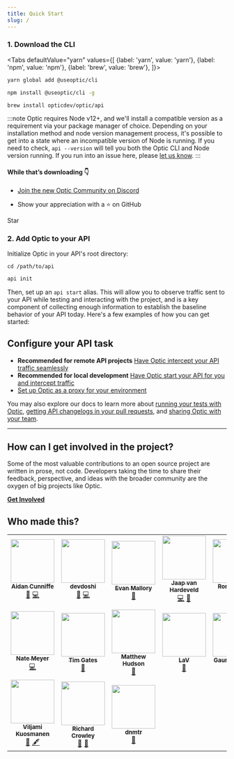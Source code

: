 ```yaml
---
title: Quick Start
slug: /
---
```



### 1. Download the CLI
<Tabs
  defaultValue="yarn"
  values={[
    {label: 'yarn', value: 'yarn'},
    {label: 'npm', value: 'npm'},
    {label: 'brew', value: 'brew'},
  ]}>
  <TabItem value="yarn">

```bash
yarn global add @useoptic/cli
```

  </TabItem>
  <TabItem value="npm">

```bash
npm install @useoptic/cli -g
```

  </TabItem>
  <TabItem value="brew">

```bash
brew install opticdev/optic/api
```

  </TabItem>
</Tabs>

:::note
Optic requires Node v12+, and we'll install a compatible version as a requirement via your package manager of choice. Depending on your installation method and node version management process, it's possible to get into a state where an incompatible version of Node is running. If you need to check, `api --version` will tell you both the Optic CLI and Node version running. If you run into an issue here, please [let us know](https://github.com/opticdev/optic/issues/new?title=Node%20Version%20Incompatibility%20Issue:).
:::

#### While that’s downloading 👇

- [Join the new Optic Community on Discord](https://discord.gg/t9hADkuYjP)

- Show your appreciation with a ⭐ on GitHub
<div style={{paddingTop: 0}}>
  <GitHubButton
    href="https://github.com/opticdev/optic"
    data-icon="octicon-star"
    data-size="large"
    data-show-count="true"
    aria-label="Star opticdev/optic on GitHub"
  >
    Star
  </GitHubButton>
</div>


### 2. Add Optic to your API
Initialize Optic in your API's root directory:

`cd /path/to/api`

```bash
api init
```

Then, set up an `api start` alias. This will allow you to observe traffic sent to your API while testing and interacting with the project, and is a key component of collecting enough information to establish the baseline behavior of your API today. Here's a few examples of how you can get started:

## Configure your API task

- **Recommended for remote API projects** [Have Optic intercept your API traffic seamlessly](/docs/get-started/config/intercept)
- **Recommended for local development** [Have Optic start your API for you and intercept traffic](/docs/get-started/config/basic-task)
- [Set up Optic as a proxy for your environment](/docs/get-started/config/proxy)

You may also explore our docs to learn more about [running your tests with Optic](/docs/get-started/testing), [getting API changelogs in your pull requests](/docs/apiops/pull-requests), and [sharing Optic with your team](docs/using/share-with-team).

---

## How can I get involved in the project?
Some of the most valuable contributions to an open source project are written in prose, not code. Developers taking the time to share their feedback, perspective, and ideas with the broader community are the oxygen of big projects like Optic.

**[Get Involved](/docs/optic/get-involved)**

## Who made this?

<!-- ALL-CONTRIBUTORS-LIST:START - Do not remove or modify this section -->
<!-- prettier-ignore-start -->
<!-- markdownlint-disable -->
<table>
  <tr>
    <td align="center"><a href="http://aidancunniffe.com"><img src="https://avatars1.githubusercontent.com/u/5900338?v=4?s=100" width="100px;" alt=""/><br /><sub><b>Aidan Cunniffe</b></sub></a><br /><a href="https://github.com/opticdev/Optic/commits?author=acunniffe" title="Documentation">📖</a> <a href="https://github.com/opticdev/Optic/commits?author=acunniffe" title="Code">💻</a></td>
    <td align="center"><a href="https://devdoshi.com"><img src="https://avatars1.githubusercontent.com/u/1463179?v=4?s=100" width="100px;" alt=""/><br /><sub><b>devdoshi</b></sub></a><br /><a href="https://github.com/opticdev/Optic/commits?author=devdoshi" title="Documentation">📖</a> <a href="https://github.com/opticdev/Optic/commits?author=devdoshi" title="Code">💻</a></td>
    <td align="center"><a href="https://www.take2.co/consulting-development"><img src="https://avatars2.githubusercontent.com/u/4691748?v=4?s=100" width="100px;" alt=""/><br /><sub><b>Evan Mallory</b></sub></a><br /><a href="https://github.com/opticdev/Optic/commits?author=esopian" title="Documentation">📖</a></td>
    <td align="center"><a href="http://www.jaaprood.nl/"><img src="https://avatars1.githubusercontent.com/u/857549?v=4?s=100" width="100px;" alt=""/><br /><sub><b>Jaap van Hardeveld</b></sub></a><br /><a href="https://github.com/opticdev/Optic/commits?author=JaapRood" title="Code">💻</a> <a href="https://github.com/opticdev/Optic/commits?author=JaapRood" title="Documentation">📖</a></td>
    <td align="center"><a href="https://twitter.com/trulyronak"><img src="https://avatars1.githubusercontent.com/u/9388431?v=4?s=100" width="100px;" alt=""/><br /><sub><b>Ronak Shah</b></sub></a><br /><a href="https://github.com/opticdev/Optic/commits?author=trulyronak" title="Code">💻</a> <a href="https://github.com/opticdev/Optic/commits?author=trulyronak" title="Documentation">📖</a></td>
    <td align="center"><a href="https://github.com/taraedits"><img src="https://avatars1.githubusercontent.com/u/52361229?v=4?s=100" width="100px;" alt=""/><br /><sub><b>taraedits</b></sub></a><br /><a href="https://github.com/opticdev/Optic/commits?author=taraedits" title="Documentation">📖</a></td>
    <td align="center"><a href="https://github.com/LouManglass"><img src="https://avatars2.githubusercontent.com/u/241059?v=4?s=100" width="100px;" alt=""/><br /><sub><b>Lou Manglass</b></sub></a><br /><a href="https://github.com/opticdev/Optic/commits?author=LouManglass" title="Code">💻</a> <a href="https://github.com/opticdev/Optic/commits?author=LouManglass" title="Documentation">📖</a></td>
  </tr>
  <tr>
    <td align="center"><a href="https://github.com/notnmeyer"><img src="https://avatars3.githubusercontent.com/u/672246?v=4?s=100" width="100px;" alt=""/><br /><sub><b>Nate Meyer</b></sub></a><br /><a href="https://github.com/opticdev/Optic/commits?author=notnmeyer" title="Code">💻</a></td>
    <td align="center"><a href="https://github.com/timgates42"><img src="https://avatars1.githubusercontent.com/u/47873678?v=4?s=100" width="100px;" alt=""/><br /><sub><b>Tim Gates</b></sub></a><br /><a href="https://github.com/opticdev/Optic/commits?author=timgates42" title="Documentation">📖</a></td>
    <td align="center"><a href="https://github.com/matthewhudson"><img src="https://avatars2.githubusercontent.com/u/320194?v=4?s=100" width="100px;" alt=""/><br /><sub><b>Matthew Hudson</b></sub></a><br /><a href="https://github.com/opticdev/Optic/commits?author=matthewhudson" title="Documentation">📖</a></td>
    <td align="center"><a href="https://github.com/lvenier"><img src="https://avatars1.githubusercontent.com/u/17571692?v=4?s=100" width="100px;" alt=""/><br /><sub><b>LaV</b></sub></a><br /><a href="https://github.com/opticdev/Optic/commits?author=lvenier" title="Documentation">📖</a></td>
    <td align="center"><a href="https://github.com/gaurav-nelson"><img src="https://avatars2.githubusercontent.com/u/23069445?v=4?s=100" width="100px;" alt=""/><br /><sub><b>Gaurav Nelson</b></sub></a><br /><a href="https://github.com/opticdev/Optic/commits?author=gaurav-nelson" title="Documentation">📖</a></td>
    <td align="center"><a href="http://ross-nordstrom.github.io/"><img src="https://avatars0.githubusercontent.com/u/3299155?v=4?s=100" width="100px;" alt=""/><br /><sub><b>Ross Nordstrom</b></sub></a><br /><a href="#design-ross-nordstrom" title="Design">🎨</a> <a href="https://github.com/opticdev/Optic/commits?author=ross-nordstrom" title="Code">💻</a> <a href="https://github.com/opticdev/Optic/issues?q=author%3Aross-nordstrom" title="Bug reports">🐛</a></td>
    <td align="center"><a href="http://kinlane.com/"><img src="https://avatars2.githubusercontent.com/u/56100?v=4?s=100" width="100px;" alt=""/><br /><sub><b>Kin Lane</b></sub></a><br /><a href="#ideas-kinlane" title="Ideas, Planning, & Feedback">🤔</a> <a href="#content-kinlane" title="Content">🖋</a></td>
  </tr>
  <tr>
    <td align="center"><a href="https://viljami.io/"><img src="https://avatars3.githubusercontent.com/u/6105650?v=4?s=100" width="100px;" alt=""/><br /><sub><b>Viljami Kuosmanen</b></sub></a><br /><a href="#ideas-anttiviljami" title="Ideas, Planning, & Feedback">🤔</a> <a href="#content-anttiviljami" title="Content">🖋</a></td>
    <td align="center"><a href="http://rcrowley.org/"><img src="https://avatars0.githubusercontent.com/u/11151?v=4?s=100" width="100px;" alt=""/><br /><sub><b>Richard Crowley</b></sub></a><br /><a href="#research-rcrowley" title="Research">🔬</a> <a href="#ideas-rcrowley" title="Ideas, Planning, & Feedback">🤔</a></td>
    <td align="center"><a href="https://github.com/danMateer"><img src="https://avatars2.githubusercontent.com/u/34169713?v=4?s=100" width="100px;" alt=""/><br /><sub><b>dnmtr</b></sub></a><br /><a href="https://github.com/opticdev/Optic/pulls?q=is%3Apr+reviewed-by%3AdanMateer" title="Reviewed Pull Requests">👀</a></td>
  </tr>
</table>

<!-- markdownlint-restore -->
<!-- prettier-ignore-end -->

<!-- ALL-CONTRIBUTORS-LIST:END -->
